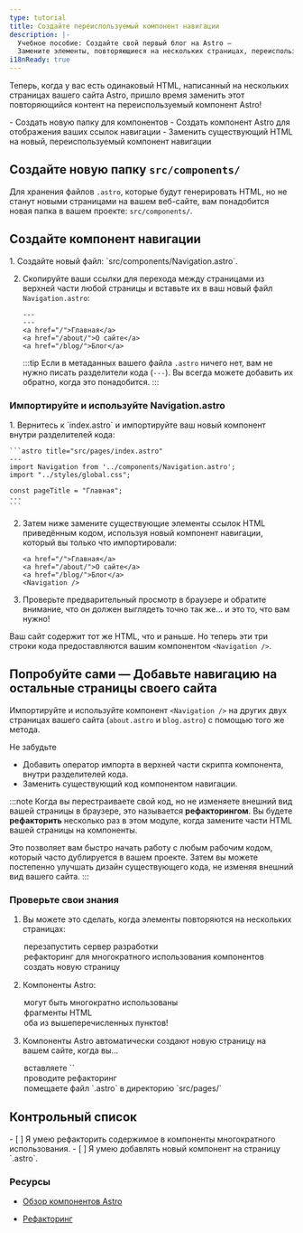 ```yaml
---
type: tutorial
title: Создайте переиспользуемый компонент навигации
description: |-
  Учебное пособие: Создайте свой первый блог на Astro —
  Замените элементы, повторяющиеся на нескольких страницах, переиспользуемым компонентом
i18nReady: true
---
```


Теперь, когда у вас есть одинаковый HTML, написанный на нескольких страницах вашего сайта Astro, пришло время заменить этот повторяющийся контент на переиспользуемый компонент Astro!

<PreCheck>
 - Создать новую папку для компонентов
 - Создать компонент Astro для отображения ваших ссылок навигации
 - Заменить существующий HTML на новый, переиспользуемый компонент навигации
</PreCheck>

## Создайте новую папку `src/components/`

Для хранения файлов `.astro`, которые будут генерировать HTML, но не станут новыми страницами на вашем веб-сайте, вам понадобится новая папка в вашем проекте: `src/components/`.


## Создайте компонент навигации

<Steps>
1. Создайте новый файл: `src/components/Navigation.astro`.

2. Скопируйте ваши ссылки для перехода между страницами из верхней части любой страницы и вставьте их в ваш новый файл `Navigation.astro`:

    ```astro title="src/components/Navigation.astro" "---"
    ---
    ---
    <a href="/">Главная</a>
    <a href="/about/">О сайте</a>
    <a href="/blog/">Блог</a>
    ```
    :::tip
    Если в метаданных вашего файла `.astro` ничего нет, вам не нужно писать разделители кода (`---`). Вы всегда можете добавить их обратно, когда это понадобится.
    :::
</Steps>

### Импортируйте и используйте Navigation.astro

<Steps>
1. Вернитесь к `index.astro` и импортируйте ваш новый компонент внутри разделителей кода:

    ```astro title="src/pages/index.astro"
    ---
    import Navigation from '../components/Navigation.astro';
    import "../styles/global.css";

    const pageTitle = "Главная";
    ---
    ```

2. Затем ниже замените существующие элементы ссылок HTML приведённым кодом, используя новый компонент навигации, который вы только что импортировали:

    ```astro title="src/pages/index.astro" del={1-3} ins={4}
    <a href="/">Главная</a>
    <a href="/about/">О сайте</a>
    <a href="/blog/">Блог</a>
    <Navigation />
    ```

3. Проверьте предварительный просмотр в браузере и обратите внимание, что он должен выглядеть точно так же... и это то, что вам нужно!
</Steps>

Ваш сайт содержит тот же HTML, что и раньше. Но теперь эти три строки кода предоставляются вашим компонентом `<Navigation />`. 

<Box icon="puzzle-piece">

## Попробуйте сами — Добавьте навигацию на остальные страницы своего сайта

Импортируйте и используйте компонент `<Navigation />` на других двух страницах вашего сайта (`about.astro` и `blog.astro`) с помощью того же метода.

Не забудьте
- Добавить оператор импорта в верхней части скрипта компонента, внутри разделителей кода.
- Заменить существующий код компонентом навигации.

</Box>

:::note
Когда вы перестраиваете свой код, но не изменяете внешний вид вашей страницы в браузере, это называется **рефакторингом**. Вы будете **рефакторить** несколько раз в этом модуле, когда замените части HTML вашей страницы на компоненты.

Это позволяет вам быстро начать работу с любым рабочим кодом, который часто дублируется в вашем проекте. Затем вы можете постепенно улучшать дизайн существующего кода, не изменяя внешний вид вашего сайта.
:::


<Box icon="check-list">

### Проверьте свои знания

1. Вы можете это сделать, когда элементы повторяются на нескольких страницах:

    <MultipleChoice>
      <Option>
        перезапустить сервер разработки
      </Option>
      <Option isCorrect>
        рефакторинг для многократного использования компонентов
      </Option>
      <Option>
        создать новую страницу
      </Option>
    </MultipleChoice>

2. Компоненты Astro:

    <MultipleChoice>
      <Option>
        могут быть многократно использованы
      </Option>
      <Option>
        фрагменты HTML
      </Option>
      <Option isCorrect>
        оба из вышеперечисленных пунктов!
      </Option>
    </MultipleChoice>

3. Компоненты Astro автоматически создают новую страницу на вашем сайте, когда вы…

    <MultipleChoice>
      <Option>
        вставляете `<html></html>`
      </Option>
      <Option>
        проводите рефакторинг
      </Option>
      <Option isCorrect>
        помещаете файл `.astro` в директорию `src/pages/`
      </Option>
    </MultipleChoice>
</Box>

<Box icon="check-list">

## Контрольный список

<Checklist>
- [ ] Я умею рефакторить содержимое в компоненты многократного использования.
- [ ] Я умею добавлять новый компонент на страницу `.astro`.
</Checklist>

</Box>

### Ресурсы

- [Обзор компонентов Astro](/ru/basics/astro-components/#структура-компонента)

- [Рефакторинг](https://refactoring.com/) <Badge class="neutral-badge" text="внешняя ссылка" />

